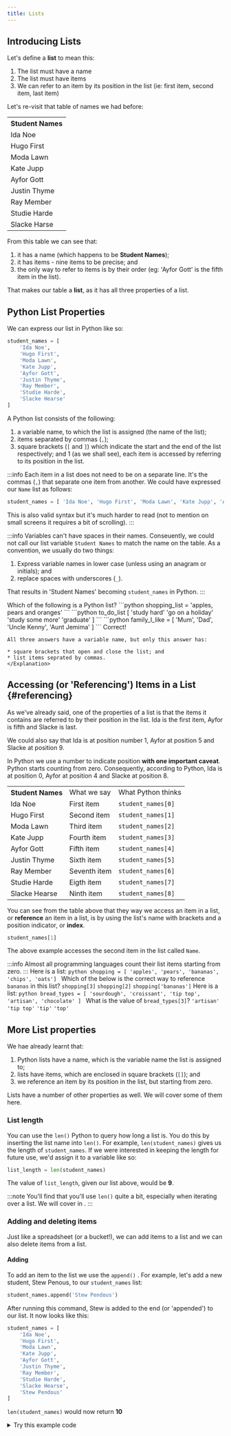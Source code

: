 ```yaml
---
title: Lists
---
```


## Introducing Lists
Let's define a **list** to mean this:

1. The list must have a name
2. The list must have items
3. We can refer to an item by its position in the list (ie: first item, second item, last item)

Let's re-visit that table of names we had before:
<table className="complexDataTableExamples">
    <tr><th>Student Names</th></tr>
    <tr><td>Ida Noe</td></tr>
    <tr><td>Hugo First</td></tr>
    <tr><td>Moda Lawn</td></tr>
    <tr><td>Kate Jupp</td></tr>
    <tr><td>Ayfor Gott</td></tr>
    <tr><td>Justin Thyme</td></tr>
    <tr><td>Ray Member</td></tr>
    <tr><td>Studie Harde</td></tr>
    <tr><td>Slacke Harse</td></tr>
</table>
From this table we can see that:

1. it has a name (which happens to be **Student Names**);
2. it has items - nine items to be precise; and
3. the only way to refer to items is by their order (eg: 'Ayfor Gott' is the fifth item in the list).

That makes our table a **list**, as it has all three properties of a list.

## Python List Properties

We can express our list in Python like so:
```python
student_names = [
    'Ida Noe',
    'Hugo First',
    'Moda Lawn',
    'Kate Jupp',
    'Ayfor Gott',
    'Justin Thyme',
    'Ray Member',
    'Studie Harde',
    'Slacke Hearse'
]
```
A Python list consists of the following:
1. a variable name, to which the list is assigned (the name of the list);
1. items separated by commas (`,`);
1. square brackets (`[` and `]`) which indicate the start and the end of the list respectively; and
1 (as we shall see), each item is accessed by referring to its position in the list.

:::info
Each item in a list does not need to be on a separate line.  It's the commas (`,`) that separate
one item from another.  We could have expressed our `Name` list as follows:
```python
student_names = [ 'Ida Noe', 'Hugo First', 'Moda Lawn', 'Kate Jupp', 'Ayfor Gott', 'Justin Thyme', 'Ray Member', 'Studie Harde', 'Slacke Hearse' ]
```
This is also valid syntax but it's much harder to read (not to mention on small screens it
requires a bit of scrolling).
:::

:::info
Variables can't have spaces in their names.  Conseuently, we could not call our list variable
`Student Names` to match the name on the table.  As a convention, we usually do two things:

1. Express variable names in lower case (unless using an anagram or initials); and
1. replace spaces with underscores (`_`).

That results in 'Student Names' becoming `student_names` in Python.
:::

<Quizlet>
    Which of the following is a Python list?
    <Answer>
    ```python
    shopping_list = 'apples, pears and oranges'
    ```
    </Answer>
    <Answer>
    ```python
    to_do_list [ 
        'study hard'
        'go on a holiday'
        'study some more'
        'graduate'
    ]
    ```
    </Answer>
    <Answer isCorrect>
    ```python
    family_I_like = [
        'Mum',
        'Dad',
        'Uncle Kenny',
        'Aunt Jemima'
    ]
    ```
    </Answer>
    <Explanation correctAnswer>
    Correct!

    All three answers have a variable name, but only this answer has:

    * square brackets that open and close the list; and
    * list items seprated by commas.
    </Explanation>
</Quizlet>

## Accessing (or 'Referencing') Items in a List {#referencing}
As we've already said, one of the properties of a list is that the items it contains are 
referred to by their position in the list.  Ida is the first item, Ayfor is fifth and 
Slacke is last.

We could also say that Ida is at position number 1, Ayfor at position 5 and Slacke at 
position 9.

In Python we use a number to indicate position **with one important caveat**.  Python starts
counting from zero.  Consequently, according to Python, Ida is at position 0, Ayfor at position 4
and Slacke at position 8.

<table className="complexDataTableExamples">
    <tr>
        <th>Student Names</th>
        <td>What we say</td>
        <td>What Python thinks</td>
    </tr>
    <tr>
        <td>Ida Noe</td>
        <td>First item</td>
        <td>
            <code>student_names[0]</code>
        </td>
    </tr>
    <tr>
        <td>Hugo First</td>
        <td>Second item</td>
        <td>
            <code>student_names[1]</code>
        </td>
    </tr>
    <tr>
        <td>Moda Lawn</td>
        <td>Third item</td>
        <td>
            <code>student_names[2]</code>
        </td>
    </tr>
    <tr>
        <td>Kate Jupp</td>
        <td>Fourth item</td>
        <td>
            <code>student_names[3]</code>
        </td>
    </tr>
    <tr>
        <td>Ayfor Gott</td>
        <td>Fifth item</td>
        <td>
            <code>student_names[4]</code>
        </td>
    </tr>
    <tr>
        <td>Justin Thyme</td>
        <td>Sixth item</td>
        <td>
            <code>student_names[5]</code>
        </td>
    </tr>
    <tr>
        <td>Ray Member</td>
        <td>Seventh item</td>
        <td>
            <code>student_names[6]</code>
        </td>
    </tr>
    <tr>
        <td>Studie Harde</td>
        <td>Eigth item</td>
        <td>
            <code>student_names[7]</code>
        </td>
    </tr>
    <tr>
        <td>Slacke Hearse</td>
        <td>Ninth item</td>
        <td>
            <code>student_names[8]</code>
        </td>
    </tr>
</table>

You can see from the table above that they way we access an item in a list, or **reference**
an item in a list, is by using the list's name with brackets and a position indicator, or **index**.
```python
student_names[1]
```
The above example accesses the second item in the list called `Name`.

:::info
Almost all programming languages count their list items starting from zero.
:::
<Quizlet>
    Here is a list:
    ```python
    shopping = [ 'apples', 'pears', 'bananas', 'chips', 'oats']
    ```
    Which of the below is the correct way to reference `bananas` in this list?
    <Answer>
    `shopping[3]`
    </Answer>
    <Answer isCorrect>
    `shopping[2]`
    </Answer>
    <Answer>
    `shopping['bananas']`
    </Answer>
</Quizlet>
<Quizlet>
    Here is a list:
    ```python
    bread_types = [
        'sourdough',
        'croissant',
        'tip top',
        'artisan',
        'chocolate'
    ]
    ```
    What is the value of `bread_types[3]`?
    <Answer isCorrect>
    `'artisan'`
    </Answer>
    <Answer>
    `'tip top'`
    </Answer>
    <Answer>
    `'tip'`
    </Answer>
    <Answer>
    `'top'`
    </Answer>
</Quizlet>

## More List properties
We hae already learnt that:
1. Python lists have a name, which is the variable name the list is assigned to;
1. lists have items, which are enclosed in square brackets (`[]`); and
1. we reference an item by its position in the list, but starting from zero.

Lists have a number of other properties as well.  We will cover some of them here.

### List length
You can use the `len()` Python <DisplayGlossaryItem item='function' />
to query how long a list is.  You do this by 
inserting the list name into `len()`.  For example, `len(student_names)` gives us the length
of `student_names`.  If we were interested in keeping the length for future use,
we'd assign it to a variable like so:
```python
list_length = len(student_names)
```
The value of `list_length`, given our list above, would be **9**.

:::note
You'll find that you'll use `len()` quite a bit, especially when iterating over a list.  We
will cover <DisplayGlossaryItem item='iteration' /> in
<DisplayChapter chapter='chapter_06'/>.
:::

### Adding and deleting items
Just like a spreadsheet (or a bucket!), we can add items to a list and we can also delete items
from a list.

#### Adding
To add an item to the list we use the `append()` <DisplayGlossaryItem item='method' />.  For
example, let's add a new student, Stew Penous, to our `student_names` list:
```python
student_names.append('Stew Pendous')
```
After running this command, Stew is added to the end (or 'appended') to our list.  It now
looks like this:
```python
student_names = [
    'Ida Noe',
    'Hugo First',
    'Moda Lawn',
    'Kate Jupp',
    'Ayfor Gott',
    'Justin Thyme',
    'Ray Member',
    'Studie Harde',
    'Slacke Hearse',
    'Stew Pendous'
]
```
`len(student_names)` would now return **10**

<details>
<summary>
Try this example code
</summary>
This code demonstrates adding an item to `student_names`.
Copy and paste this code into your Docassemble playground and feel free to experiment with it.
```yml showLineNumbers
---
# Opening screen. Displays our list 
# as it currently exists.
# Note: we use iteration (that's the % for loop)
# in this code.  We cover iteration later in this chapter
mandatory: True
question: Current List
subquestion: |
  Here are the current items in the `student_names` list:
  
  %for list_item in student_names:
  * ${list_item}
  %endfor
  
  The length of `student_names` is: **${len(student_names)}**
buttons:
  - Continue: continue
---
# This code block drives our app.  It's good practice to 
# have no more than two mandatory blocks in your app - a
# mandatory question block to display the opening screen and
# a mandatory code block to drive the logic in your app.
mandatory: True
code: |
  # Append a new item to the list
  student_names.append(new_item)
  # And then display the screen with the new item.
  finish_screen
---

# This code block is where we declare our list.  Our first mandatory
# question block (above) needs student_names in order to work. That
# mandatory question block will call this code block
code: |
  student_names = [
    'Ida Noe',
    'Hugo First',
    'Moda Lawn',
    'Kate Jupp',
    'Ayfor Gott',
    'Justin Thyme',
    'Ray Member',
    'Studie Harde',
    'Slacke Hearse'
  ]
---
# This question block asks the user what they want to store in new_item
question: Add another item
subquestion: |
  Enter a name to append to `student_names`
fields:
  - no label: new_item
---
# This displays another screen which prints out the list again, this time with the 
# additional item appended.
# Note: we use an if statement to highlight the last item in bold
event: finish_screen
question: Updated list
subquestion: |
  Here is `student_names` with `${new_item}` appended to it.
  
  %for list_item in student_names:
  %if list_item == student_names[-1]:
  * **${list_item}**
  %else:
  * ${list_item}
  %endif
  %endfor
  
  The length of `student_names` is: **${len(student_names)}**

buttons:
  - Exit: exit
  - Restart: restart
---
```
</details>

#### Deleting
The `del()` Python function deletes list items.  We delete an item by referencing it inside
the `del()` function.  For example, if we wanted to delete Ray from the list we'd run this
command: 
```python
del(student_names[6])  # Ray is the 7th item in the list
```
<details>
<summary>
Try this example code
</summary>
This code allows the user to select an  item from `student_names` to delete and deletes it.
It then shows the truncated list to the user.

Feel free to copy this code into your Playground and experiment with it.
```yml showLineNumbers
# This code displays the items in a list and allows the user to 
# select an item to delete. It then deletes the item and re-displays
# the list
---
mandatory: True
question: Select item to delete
subquestion: |
  Select an item from `student_names` to delete.
  
  Currently, the number of items in `student_names` (or the *length* of `student_names`) is:
  **${len(student_names)}**
fields:
  - no label: item_to_delete
    input type: radio
    choices:
      code: |
        first_screen_radio_choices
---
# Mandatory code block that drives our app
mandatory: True
code: |
  # Here's a trap for new players. When a user selects an item to delete,
  # the index (ie: the position in the list) is stored in our item_to_delete
  # variable - **as a string**.  Consequently, we can't just call 
  # del(student_names[item_to_delete]) to delete the array item. What we need
  # to do is convert (or **cast**) item_to_delete from a string to an integer.
  # Luckily there's a function for that - int().  So, what we'll do is wrap
  # item_to_delete in int() and put that into our del() function.
  del(student_names[int(item_to_delete)])
  
  # Whew! That was complicated!  Lucky this last line is easy peasy.  Just
  # call the final screen.
  final_screen
---
# We define student_names in this code block
code: |
  student_names = [
    'Ida Noe',
    'Hugo First',
    'Moda Lawn',
    'Kate Jupp',
    'Ayfor Gott',
    'Justin Thyme',
    'Ray Member',
    'Studie Harde',
    'Slacke Hearse'
  ]
---
# When the user selects an item in the radio buttons
# to delete, we need to record the position of that item and
# not the value of the item itself.  That's because, unlike 
# append(), del() takes an reference to a list item's position
# instead of a value. Eg: to delete the third item in student_names
# we need to call del(student_names[2]) and not del(student_names['Moda Lawn'])
# This code block is used by the first screen to match up each value (which the user sees)
# with its index, which we will then pass to the del() command in the 
# second mandatory block
code: |
  first_screen_radio_choices = []
  # Once again, we use iteration to examine every list item in turn
  # This 'for loop' starts by setting the value of i to 0 and increments
  # it by 1 each time it runs until it gets to one less than
  # the number of items in student_names.  That's useful for us because if
  # student_names has 9 items in it, we want i to run from 0 to 8.
  for i in range(0,len(student_names)):
    first_screen_radio_choices.append({ i : student_names[i] })
---
# Displays our list with the item deleted
event: final_screen
question: Updated list
subquestion: |
  The length of `student_names` is now **${len(student_names)}**
  
  Here are the items:
  
  %for list_item in student_names:
  * ${list_item}
  %endfor
buttons:
  - Exit: exit
  - Restart: restart
---
```
</details>
:::info
In practice we append items to lists more often than we delete items.  In fact, a common
way to define a list is to start out with an empty list eg:
```python
bread_types = []
```
and then append items to it one by one eg:
```python
bread_types.append('sourdough',)
bread_types.append('croissant',)
bread_types.append('tip top',)
bread_types.append('artisan',)
bread_types.append('chocolate')
```
or, as in the example code, use <DisplayGlossaryItem item='iteration' /> to do the
same thing.
:::
<Quizlet>
    Sticking with the bread theme, let's define this list:
    ```python
    bread_types = [
        'sourdough',
        'croissant',
        'tip top',
        'artisan',
        'chocolate'
    ]
    ```
    As lovers of raisin bread, we want to add 'raisin' to end of this list.  

    What command do we use to do this?
    <Answer isCorrect>
    `bread_types.append('raisin')`
    </Answer>
    <Answer>
    `append(bread_types, 'raisin')`
    </Answer>
    <Answer>
    `bread_types + 'raisin'`
    </Answer>
    <Explanation correctAnswer>
    Correct!

    See ['Adding'](#adding) for more information.
    </Explanation>
    <Explanation>
    Incorrect.

    See ['Adding'](#adding) for more information.
    </Explanation>
</Quizlet>
<Quizlet>
    As bread lovers, looking at the `bread_types` list in the previous Quizlet, 
    we are somewhat shocked (actually, very shocked!) to see `tip top` in that list.
    What sacrilege!!  We must delete `tip top` post haste!  How do we do that?
    <Answer>
    `delete 'tip top'`
    </Answer>
    <Answer>
    `del('tip top')`
    </Answer>
    <Answer>
    `del(bread_types['tip top'])`
    </Answer>
    <Answer isCorrect>
    `del(bread_types[2])`
    </Answer>
    <Answer>
    `del(bread_types[3])`
    </Answer>
    <Explanation>
    Incorrect.

    Refer to '[Deleting](#deleting)' above for more information.  You may also want to
    check out how to [reference](#referencing) items in a list.
    </Explanation>
    <Explanation correctAnswer>
    Correct!

    `del()` is the function you use to delete items from a list.  You need to specify the
    name of the list and its index inside the `del()` function.  Counting for indices
    starts at zero, not 1.  So, as `tip top` is the third item, its index is `2`.
    </Explanation>
</Quizlet>
<Quizlet>
    Which of the below is the correct way of declaring an empty list called `bread_types`?
    <Answer isCorrect>
    `bread_types = []`
    </Answer>
    <Answer>
    `bread_types = None`
    </Answer>
    <Answer>
    `new_list(bread_types)`
    </Answer>
    <Answer>
    `bread_types = <Empty>`
    </Answer>
</Quizlet>

## List membership
Python allows you to test if an element can be found in a list.  For example,
you may want to check to see if Ray exists in our `student_names` list.  To
do so you use Python's `in` operator like so:
```python
'Ray Member' in student_names
```
This is usually used as part of an <DisplayGlossaryItem item='ifstatement' />,
for example:
```python
if 'Ray Member' in student_names:
  congratulate_ray
else:
  commiserate_with_ray
```
In our example congratulations will be offered to Ray on account of his
inclusion in our `student_names` list.

You can also use the `not in` operator, which tests to see if an item
is *not* in the list ie:
```python
if 'Mark Joseph' not in student_names:
  mark_is_jealous
else:
  mark_is_delirious
```
Mark, unfortunately, may need to seek help with his feelings of envy on
account of his exclusion from `student_names`.

## Next
Now that you've been introduced to lists, its time to move on to the one of the most powerful
things you can do with them - **iteration**.